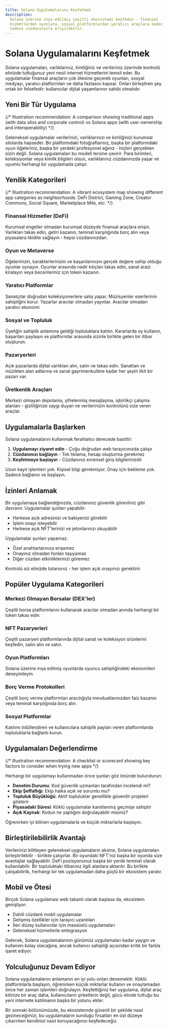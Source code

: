 ```yaml
---
title: Solana Uygulamalarını Keşfetmek
description:
  Solana üzerine inşa edilmiş çeşitli ekosistemi keşfedin - finansal
  hizmetlerden oyunlara, sosyal platformlardan yaratıcı araçlara kadar, hepsi
  sadece cüzdanınızla erişilebilir.
---
```


# Solana Uygulamalarını Keşfetmek

Solana uygulamaları, varlıklarınız, kimliğiniz ve verileriniz üzerinde kontrolü
elinizde tuttuğunuz yeni nesil internet hizmetlerini temsil eder. Bu uygulamalar
finansal araçların çok ötesine geçerek oyunları, sosyal medyayı, yaratıcı
platformları ve daha fazlasını kapsar. Onları birleştiren şey ortak bir
felsefedir: kullanıcılar dijital yaşamlarının sahibi olmalıdır.

## Yeni Bir Tür Uygulama

{/* Illustration recommendation: A comparison showing traditional apps (with data silos and corporate control) vs Solana apps (with user ownership and interoperability) */}

Geleneksel uygulamalar verilerinizi, varlıklarınızı ve kimliğinizi kurumsal
silolarda hapseder. Bir platformdaki fotoğraflarınız, başka bir platformdaki
oyun öğeleriniz, başka bir yerdeki profesyonel ağınız - hiçbiri gerçekten sizin
değil. Solana uygulamaları bu modeli tersine çevirir. Para birimleri,
koleksiyonlar veya kimlik bilgileri olsun, varlıklarınız cüzdanınızda yaşar ve
uyumlu herhangi bir uygulamada çalışır.

## Yenilik Kategorileri

{/* Illustration recommendation: A vibrant ecosystem map showing different app categories as neighborhoods: DeFi District, Gaming Zone, Creator Commons, Social Square, Marketplace Mile, etc. */}

### Finansal Hizmetler (DeFi)

Kurumsal engeller olmadan kurumsal düzeyde finansal araçlara erişin. Varlıkları
takas edin, getiri kazanın, teminat karşılığında borç alın veya piyasalara
likidite sağlayın - hepsi cüzdanınızdan.

### Oyun ve Metaverse

Öğelerinizin, karakterlerinizin ve başarılarınızın gerçek değere sahip olduğu
oyunlar oynayın. Oyunlar arasında nadir kılıçları takas edin, sanal arazi
kiralayın veya becerileriniz için token kazanın.

### Yaratıcı Platformlar

Sanatçılar doğrudan koleksiyonerlere satış yapar. Müzisyenler eserlerinin
sahipliğini korur. Yazarlar aracılar olmadan yayınlar. Aracılar olmadan yaratıcı
ekonomi.

### Sosyal ve Topluluk

Üyeliğin sahiplik anlamına geldiği topluluklara katılın. Kararlarda oy kullanın,
başarıları paylaşın ve platformlar arasında sizinle birlikte gelen bir itibar
oluşturun.

### Pazaryerleri

Açık pazarlarda dijital varlıkları alın, satın ve takas edin. Sanattan ve
müzikten alan adlarına ve sanal gayrimenkullere kadar her şeyin likit bir pazarı
var.

### Üretkenlik Araçları

Merkezi olmayan depolama, şifrelenmiş mesajlaşma, işbirlikçi çalışma alanları -
gizliliğinize saygı duyan ve verilerinizin kontrolünü size veren araçlar.

## Uygulamalarla Başlarken

Solana uygulamalarını kullanmak ferahlatıcı derecede basittir:

1. **Uygulamayı ziyaret edin** - Çoğu doğrudan web tarayıcınızda çalışır
2. **Cüzdanınızı bağlayın** - Tek tıklama, hesap oluşturma gerekmez
3. **Keşfetmeye başlayın** - Cüzdanınız evrensel giriş bilgilerinizdir

Uzun kayıt işlemleri yok. Kişisel bilgi gerekmiyor. Onay için bekleme yok.
Sadece bağlanın ve başlayın.

## İzinleri Anlamak

Bir uygulamaya bağlandığınızda, cüzdanınız güvenlik görevliniz gibi davranır.
Uygulamalar şunları yapabilir:

- Herkese açık adresinizi ve bakiyenizi görebilir
- İşlem onayı isteyebilir
- Herkese açık NFT'lerinizi ve jetonlarınızı okuyabilir

Uygulamalar şunları yapamaz:

- Özel anahtarlarınıza erişemez
- Onayınız olmadan fonları taşıyamaz
- Diğer cüzdan etkinliklerinizi göremez

Kontrolü siz elinizde tutarsınız - her işlem açık onayınızı gerektirir.

## Popüler Uygulama Kategorileri

### Merkezi Olmayan Borsalar (DEX'ler)

Çeşitli borsa platformlarını kullanarak aracılar olmadan anında herhangi bir
token takas edin.

### NFT Pazaryerleri

Çeşitli pazaryeri platformlarında dijital sanat ve koleksiyon ürünlerini
keşfedin, satın alın ve satın.

### Oyun Platformları

Solana üzerine inşa edilmiş oyunlarda oyuncu sahipliğindeki ekonomileri
deneyimleyin.

### Borç Verme Protokolleri

Çeşitli borç verme platformları aracılığıyla mevduatlarınızdan faiz kazanın veya
teminat karşılığında borç alın.

### Sosyal Platformlar

Katılımı ödüllendiren ve kullanıcılara sahiplik payları veren platformlarda
topluluklarla bağlantı kurun.

## Uygulamaları Değerlendirme

{/* Illustration recommendation: A checklist or scorecard showing key factors to consider when trying new apps */}

Herhangi bir uygulamayı kullanmadan önce şunları göz önünde bulundurun:

- **Denetim Durumu**: Kod güvenlik uzmanları tarafından incelendi mi?
- **Ekip Şeffaflığı**: Ekip halka açık ve sorumlu mu?
- **Topluluk Büyüklüğü**: Aktif topluluklar genellikle güvenilir projeleri
  gösterir
- **Piyasadaki Süresi**: Köklü uygulamalar kanıtlanmış geçmişe sahiptir
- **Açık Kaynak**: Kodun ne yaptığını doğrulayabilir misiniz?

Öğrenirken iyi bilinen uygulamalarla ve küçük miktarlarla başlayın.

## Birleştirilebilirlik Avantajı

Verilerinizi kilitleyen geleneksel uygulamaların aksine, Solana uygulamaları
birleştirilebilir - birlikte çalışırlar. Bir oyundaki NFT'niz başka bir oyunda
size avantajlar sağlayabilir. DeFi pozisyonunuz başka bir yerde teminat olarak
kullanılabilir. Bir topluluktaki itibarınız ilgili alanlara aktarılır. Bu
birlikte çalışabilirlik, herhangi bir tek uygulamadan daha güçlü bir ekosistem
yaratır.

## Mobil ve Ötesi

Birçok Solana uygulaması web tabanlı olarak başlasa da, ekosistem genişliyor:

- Dahili cüzdanlı mobil uygulamalar
- Gelişmiş özellikler için tarayıcı uzantıları
- İleri düzey kullanıcılar için masaüstü uygulamaları
- Geleneksel hizmetlerle entegrasyon

Gelecek, Solana uygulamalarının günümüz uygulamaları kadar yaygın ve kullanımı
kolay olacağına, ancak kullanıcı sahipliği açısından kritik bir farkla işaret
ediyor.

## Yolculuğunuz Devam Ediyor

Solana uygulamalarını anlamanın en iyi yolu onları denemektir. Köklü
platformlarla başlayın, öğrenirken küçük miktarlar kullanın ve onaylamadan önce
her zaman işlemleri doğrulayın. Keşfettiğiniz her uygulama, dijital araç
kitinize bir araç daha, kullanıcıların şirketlerin değil, gücü elinde tuttuğu bu
yeni internete katılmanın başka bir yolunu ekler.

Bir sonraki bölümümüzde, bu ekosistemde güvenli bir şekilde nasıl
gezineceğimizi, bu uygulamaların sunduğu fırsatları en üst düzeye çıkarırken
kendinizi nasıl koruyacağınızı keşfedeceğiz.